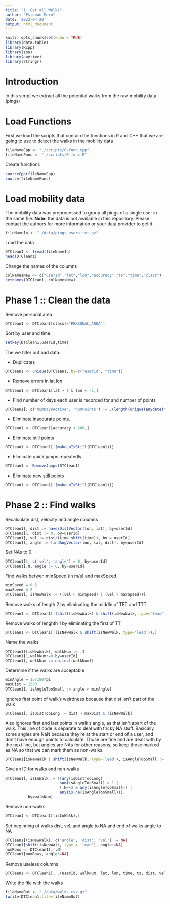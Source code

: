 ```yaml
---
title: "1. Get all Walks"
author: "Esteban Moro"
date: '2022-04-28'
output: html_document
---
```


```r
knitr::opts_chunk$set(echo = TRUE)
library(data.table)
library(Rcpp)
library(zoo)
library(anytime)
library(stringr)
```


# Introduction 

In this script we extract all the potential walks from the raw mobility data (pings)


# Load Functions

First we load the scripts that contain the functions in R and C++ that we are going to use to detect the walks in the mobility data

```r
fileNameCpp <- "./scripts/0-func.cpp"
fileNameFunc <- "./scripts/0-func.R"
```

Create functions
```r
sourceCpp(fileNameCpp)
source(fileNameFunc)
```


# Load mobility data

The mobility data was preprocessed to group all pings of a single user in the same file. **Note:** the data is not available in this repository. Please contact the authors for more information or your data provider to get it. 

```r
fileNameIn <- "./data/pings_users.txt.gz"
```

Load the data
```r
DTClean1 <- fread(fileNameIn)
head(DTClean1)
```
Change the names of the columns
```r
colNamesNew <- c("userId","lat","lon","accuracy","ts","time","class")
setnames(DTClean1, colNamesNew)
```


# Phase 1 :: Clean the data

Remove personal area
```r
DTClean1 <- DTClean1[class!="PERSONAL_AREA"]
```

Sort by user and time
```r
setkey(DTClean1,userId,time)
```

The we filter out bad data:

- Duplicates
```r
DTClean1 <- unique(DTClean1, by=c("userId", "time"))
```

- Remove errors in lat lon
```r
DTClean1 <- DTClean1[lat > 1 & lon < -1,]
```

- Find number of days each user is recorded for and number of points
```r
DTClean1[, c('numDaysActive', 'numPoints') := .(length(unique(anydate(time))), .N), by = userId]
```

- Eliminate inaccurate points.
```r
DTClean1 <- DTClean1[accuracy < 200,]
```

- Eliminate still points
```r
DTClean1 <- DTClean1[!(makeLoIsStill(DTClean1))]
```

- Eliminate quick jumps repeatedly
```r
DTClean1 <- RemoveJumps(DTClean1)
```

- Eliminate new still points
```r
DTClean1 <- DTClean1[!(makeLoIsStill(DTClean1))] 
```


# Phase 2 :: Find walks

Recalculate dist, velocity and angle columns
```r
DTClean1[, dist := haverDistVector(lon, lat), by=userId]
DTClean1[1, dist := 0, by=userId]
DTClean1[, vel := dist/(time-shift(time)), by = userId]
DTClean1[, angle := findAngVector(lon, lat, dist), by=userId]
```

Set NAs to 0.
```r
DTClean1[1, c('vel', 'angle'):= 0, by=userId]
DTClean1[.N, angle := 0, by=userId]
```


Find walks betwen minSpeed (in m/s) and maxSpeed
```r
minSpeed = 0.5
maxSpeed = 2
DTClean1[, isNewWalk := ((vel < minSpeed) | (vel > maxSpeed))]
```

Remove walks of length 2 by eliminating the middle of TFT and TTT
```r
DTClean1 <- DTClean1[!(shift(isNewWalk) & shift(isNewWalk, type='lead')),]
```

Remove walks of lenghth 1 by eliminating the first of TT
```r
DTClean1 <- DTClean1[!(isNewWalk & shift(isNewWalk, type='lead')),]
```

Name the walks
```r
DTClean1[(isNewWalk), walkNum := .I]
DTClean1[1,walkNum:=0,by=userId]
DTClean1[, walkNum := na.locf(walkNum)]
```

Determine if the walks are acceptable
```r
minAngle = 15/180*pi
maxDist = 1500
DTClean1[, isAngleTooSmall := angle < minAngle]
```

Ignores first point of walk's weirdness because that dist isn't part of the walk
```r
DTClean1[, isDistTooLong := dist > maxDist & !isNewWalk]
```

Also ignores first and last points in walk's angle, as that isn't apart of the walk. This line of code is separate to deal with tricky NA stuff. Basically some angles are NaN because they're at the start or end of a user, and don't have enough points to calculate. Those are fine and are dealt with by the next line, but angles are NAs for other reasons, so keep those marked as NA so that we can mark them as non-walks.
```r
DTClean1[isNewWalk | shift(isNewWalk, type='lead'), isAngleTooSmall := FALSE]
```

Give an ID for walks and non-walks
```r
DTClean1[, isInWalk := !(any(isDistTooLong) |
                        sum(isAngleTooSmall) > 1 |
                        (.N==3 & any(isAngleTooSmall)) |
                        any(is.na(isAngleTooSmall))),
          by=walkNum]
```


Remove non-walks
```r
DTClean1 <- DTClean1[(isInWalk),]
```

Set beginning of walks dist, vel, and angle to NA and end of walks angle to NA
```r
DTClean1[(isNewWalk), c('angle', 'dist', 'vel') := NA]
DTClean1[shift(isNewWalk, type = 'lead'), angle:=NA]
numRows <- DTClean1[, .N]
DTClean1[numRows, angle:=NA]
```

Remove useless columns
```r
DTClean1 <- DTClean1[, .(userId, walkNum, lat, lon, time, ts, dist, vel, angle)]
```

Write the file with the walks
```r
fileNameOut <- "./data/walks.csv.gz"
fwrite(DTClean1,file=fileNameOut)
```

